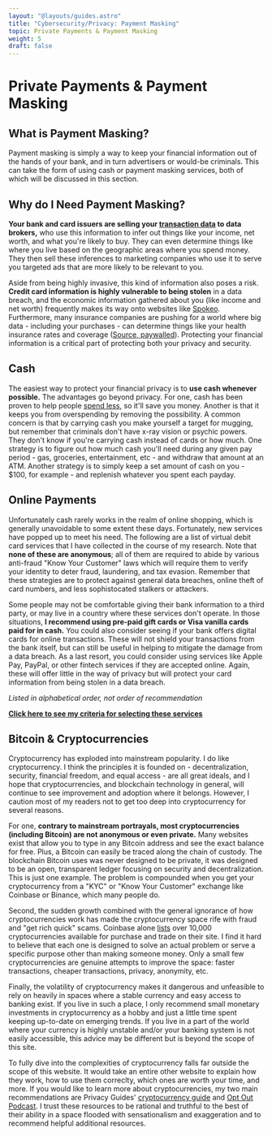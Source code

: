 ```yaml
---
layout: "@layouts/guides.astro"
title: "Cybersecurity/Privacy: Payment Masking"
topic: Private Payments & Payment Masking
weight: 5
draft: false
---
```



# Private Payments & Payment Masking

## What is Payment Masking?

Payment masking is simply a way to keep your financial information out of the hands of your bank, and in turn advertisers or would-be criminals. This can take the form of using cash or payment masking services, both of which will be discussed in this section.

## Why do I Need Payment Masking?

**Your bank and card issuers are selling your [transaction data](https://www.forbes.com/sites/adamtanner/2013/10/17/what-chase-and-other-banks-wont-tell-you-about-selling-your-data/) to data brokers,** who use this information to infer out things like your income, net worth, and what you're likely to buy. They can even determine things like where you live based on the geographic areas where you spend money. They then sell these inferences to marketing companies who use it to serve you targeted ads that are more likely to be relevant to you.

Aside from being highly invasive, this kind of information also poses a risk. **Credit card information is highly vulnerable to being stolen** in a data breach, and the economic information gathered about you (like income and net worth) frequently makes its way onto websites like [Spokeo](https://www.spokeo.com/). Furthermore, many insurance companies are pushing for a world where big data - including your purchases - can determine things like your health insurance rates and coverage ([Source, paywalled](https://www.wsj.com/articles/SB10001424127887323384604578326151014237898)). Protecting your financial information is a critical part of protecting both your privacy and security.

## Cash

The easiest way to protect your financial privacy is to **use cash whenever possible.** The advantages go beyond privacy. For one, cash has been proven to help people [spend less](https://money.com/pay-with-cash-value-of-money-study/), so it'll save you money. Another is that it keeps you from overspending by removing the possibility. A common concern is that by carrying cash you make yourself a target for mugging, but remember that criminals don't have x-ray vision or psychic powers. They don't know if you're carrying cash instead of cards or how much. One strategy is to figure out how much cash you'll need during any given pay period - gas, groceries, entertainment, etc - and withdraw that amount at an ATM. Another strategy is to simply keep a set amount of cash on you - $100, for example - and replenish whatever you spent each payday.

## Online Payments

Unfortunately cash rarely works in the realm of online shopping, which is generally unavoidable to some extent these days. Fortunately, new services have popped up to meet his need. The following are a list of virtual debit card services that I have collected in the course of my research. Note that **none of these are anonymous**; all of them are required to abide by various anti-fraud "Know Your Customer" laws which will require them to verify your identity to deter fraud, laundering, and tax evasion. Remember that these strategies are to protect against general data breaches, online theft of card numbers, and less sophistocated stalkers or attackers.

Some people may not be comfortable giving their bank information to a third party, or may live in a country where these services don't operate. In those situations, **I recommend using pre-paid gift cards or Visa vanilla cards paid for in cash.** You could also consider seeing if your bank offers digital cards for online transactions. These will not shield your transactions from the bank itself, but can still be useful in helping to mitigate the damage from a data breach. As a last resort, you could consider using services like Apple Pay, PayPal, or other fintech services if they are accepted online. Again, these will offer little in the way of privacy but will protect your card information from being stolen in a data breach.

_Listed in alphabetical order, not order of recommendation_

<Criterias data={data} />

**[Click here to see my criteria for selecting these services](/criteria#payment-masking)**

## Bitcoin & Cryptocurrencies

Cryptocurrency has exploded into mainstream popularity. I do like cryptocurrency. I think the principles it is founded on - decentralization, security, financial freedom, and equal access - are all great ideals, and I hope that cryptocurrencies, and blockchain technology in general, will continue to see improvement and adoption where it belongs. However, I caution most of my readers not to get too deep into cryptocurrency for several reasons.

For one, **contrary to mainstream portrayals, most cryptocurrencies (including Bitcoin) are not anonymous or even private.** Many websites exist that allow you to type in any Bitcoin address and see the exact balance for free. Plus, a Bitcoin can easily be traced along the chain of custody. The blockchain Bitcoin uses was never designed to be private, it was designed to be an open, transparent ledger focusing on security and decentralization. This is just one example. The problem is compounded when you get your cryptocurrency from a "KYC" or "Know Your Customer" exchange like Coinbase or Binance, which many people do.

Second, the sudden growth combined with the general ignorance of how cryptocurrencies work has made the cryptocurrency space rife with fraud and "get rich quick" scams. Coinbase alone [lists](https://www.coinbase.com/price) over 10,000 cryptocurrencies available for purchase and trade on their site. I find it hard to believe that each one is designed to solve an actual problem or serve a specific purpose other than making someone money. Only a small few cryptocurrencies are genuine attempts to improve the space: faster transactions, cheaper transactions, privacy, anonymity, etc.

Finally, the volatility of cryptocurrency makes it dangerous and unfeasible to rely on heavily in spaces where a stable currency and easy access to banking exist. If you live in such a place, I only recommend small monetary investments in cryptocurrency as a hobby and just a little time spent keeping up-to-date on emerging trends. If you live in a part of the world where your currency is highly unstable and/or your banking system is not easily accessible, this advice may be different but is beyond the scope of this site.

To fully dive into the complexities of cryptocurrency falls far outside the scope of this website. It would take an entire other website to explain how they work, how to use them correclty, which ones are worth your time, and more. If you would like to learn more about cryptocurrencies, my two main recommendations are Privacy Guides' [cryptocurrency guide](https://www.privacyguides.org/en/advanced/payments/#cryptocurrency) and [Opt Out Podcast](https://optoutpod.com/). I trust these resources to be rational and truthful to the best of their ability in a space flooded with sensationalism and exaggeration and to recommend helpful additional resources.

